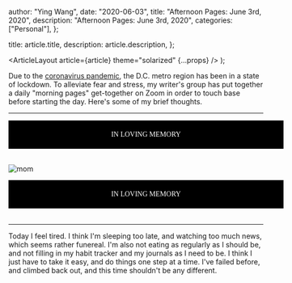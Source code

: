 
  author: "Ying Wang",
  date: "2020-06-03",
  title: "Afternoon Pages: June 3rd, 2020",
  description: "Afternoon Pages: June 3rd, 2020",
  categories: ["Personal"],
};

  title: article.title,
  description: article.description,
};

  <ArticleLayout article={article} theme="solarized" {...props} />
);

Due to the [coronavirus
pandemic](https://en.wikipedia.org/wiki/2019-20_coronavirus_pandemic), the D.C.
metro region has been in a state of lockdown. To alleviate fear and stress, my
writer's group has put together a daily "morning pages" get-together on Zoom in
order to touch base before starting the day. Here's some of my brief thoughts.

---

<div style="background-color: black; color: white; text-align: center; font-family: 'Times New Roman'; padding: 20px; width: 100%">
IN LOVING MEMORY
</div>
<br>

![mom](/img/posts/2020/06/03/afternoon_pages.jpg)

<div style="background-color: black; color: white; text-align: center; font-family: 'Times New Roman'; padding: 20px; width: 100%">
IN LOVING MEMORY
</div>
<br>

---

Today I feel tired. I think I'm sleeping too late, and watching too much news,
which seems rather funereal. I'm also not eating as regularly as I should be,
and not filling in my habit tracker and my journals as I need to be. I think I
just have to take it easy, and do things one step at a time. I've failed before,
and climbed back out, and this time shouldn't be any different.
